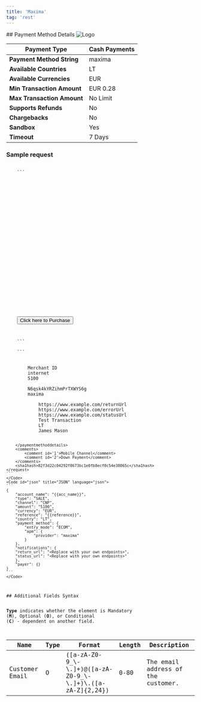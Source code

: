 ```yaml
---
title: 'Maxima'
tag: 'rest'
---
```

        
<div className="flex justify-between items-baseline">
    ## Payment Method Details
    <img alt="Logo" style={{maxWidth: "150px"}} src="/sites/default/files/2022-07/maxima-logo.png" />
</div>

| **Payment Type**           | Cash Payments |
| -------------------------- | ------------- |
| **Payment Method String**  | maxima        |
| **Available Countries**    | LT            |
| **Available Currencies**   | EUR           |
| **Min Transaction Amount** | EUR 0.28      |
| **Max Transaction Amount** | No Limit      |
| **Supports Refunds**       | No            |
| **Chargebacks**            | No            |
| **Sandbox**                | Yes           |
| **Timeout**                | 7 Days        |

### Sample request
<CodeGroup>
	<Code id="html" title="HTTP POST (HPP)" language="markup" active>
	```
	<form method="POST" action="https://pay.sandbox.realexpayments.com/pay">
	<input type="hidden" name="TIMESTAMP" value ="{{ timestamp }}">
	<input type="hidden" name="MERCHANT_ID" value ="{{merchantId}}">
	<input type="hidden" name="ACCOUNT" value ="internet">
	<input type="hidden" name="ORDER_ID" value ="20230203163508-63dd37bc7b22f">
	<input type="hidden" name="AMOUNT" value ="5100">
	<input type="hidden" name="CURRENCY" value ="EUR">
	<input type="hidden" name="SHA1HASH" value ="7acbda8004c2eb18bf7838ec641c7e5f5e080b04">
	<input type="hidden" name="AUTO_SETTLE_FLAG" value ="1">
	<input type="hidden" name="HPP_VERSION" value ="2">
	<input type="hidden" name="HPP_CUSTOMER_COUNTRY" value ="LT">
	<input type="hidden" name="HPP_CUSTOMER_FIRSTNAME" value ="James">
	<input type="hidden" name="HPP_CUSTOMER_LASTNAME" value ="Mason">
	<input type="hidden" name="MERCHANT_RESPONSE_URL" value ="https://www.example.com/statusUrl">
	<input type="hidden" name="HPP_TX_STATUS_URL" value ="https://www.example.com/statusUrl">
	<input type="hidden" name="HPP_ADDRESS_MATCH_INDICATOR" value ="false">
	<input type="hidden" name="HPP_BILLING_STREET1" value ="Flat 123">
	<input type="hidden" name="HPP_BILLING_CITY" value ="Halifax">
	<input type="hidden" name="HPP_BILLING_POSTALCODE" value ="E77 4QJ">
	<input type="hidden" name="HPP_BILLING_COUNTRY" value ="826">
	<input type="hidden" name="HPP_LANG" value ="EN">
	<input type="hidden" name="HPP_CHALLENGE_REQUEST_INDICATOR" value ="NO_PREFERENCE">
	<input type="hidden" name="HPP_CUSTOMER_EMAIL" value ="james.mason@example.com">
	<input type="hidden" name="COMMENT1" value="Mobile Channel">
	<input type="hidden" name="COMMENT2" value="Down Payment">
	<input type="hidden" name="CARD_PAYMENT_BUTTON" value="Pay Now">
	<input type="submit" value="Click here to Purchase">
	</form>
	```
	</Code>
	<Code id="xml" title="XML" language="markup">
	```
	<?xml version='1.0' encoding='UTF-8'?>			
	<request type='payment-set' timestamp='{{timestamp}}'>			
		<merchantid>Merchant ID</merchantid>		
		<account>internet</account>		
		<amount currency='EUR'>5100</amount>		
		<autosettle flag='1' />		
		<orderid>N6qsk4kYRZihmPrTXWYS6g</orderid>		
		<paymentmethod>maxima</paymentmethod>		
		<paymentmethoddetails>		
			<returnurl>https://www.example.com/returnUrl</returnurl>	
			<errorurl>https://www.example.com/errorUrl</errorurl>	
			<statusupdateurl>https://www.example.com/statusUrl</statusupdateurl>	
			<descriptor>Test Transaction</descriptor>	
			<country>LT</country>	
			<accountholdername>James Mason</accountholdername>	
				
		</paymentmethoddetails>		
		<comments>		
			<comment id='1'>Mobile Channel</comment>	
			<comment id='2'>Down Payment</comment>	
		</comments>		
		<sha1hash>82f3d22c04292f8673bc1e0fb8ecf0c54e38065c</sha1hash>		
	</request>			
	```
	</Code>
	<Code id="json" title="JSON" language="json">
	```
	{                        
		"account_name": "{{acc_name}}",                
		"type": "SALE",                
		"channel": "CNP",                
		"amount": "5100",                
		"currency": "EUR",                
		"reference": "{{reference}}",                
		"country": "LT",                
		"payment_method": {                
			"entry_mode": "ECOM",        
			"apm": {        
				"provider": "maxima"
			}        
		},                
		"notifications": {                
		"return_url": "<Replace with your own endpoints>",                
		"status_url": "<Replace with your own endpoints>"                
		},                
		"payer": {}                
	}    
	```
	</Code>
</CodeGroup>
## Additional Fields Syntax

**Type** indicates whether the element is Mandatory (**M**), Optional (**O**), or Conditional (**C**) - dependent on another field.

| Name           | Type | Format                                                                 | Length | Description                        |
| -------------- | ---- | ---------------------------------------------------------------------- | ------ | ---------------------------------- |
| Customer Email | O    | (\[a-zA-Z0-9\_\\-\\.\]+)@(\[a-zA-Z0-9\_\\-\\.\]+)\\.(\[a-zA-Z\]{2,24}) | 0-80   | The email address of the customer. |